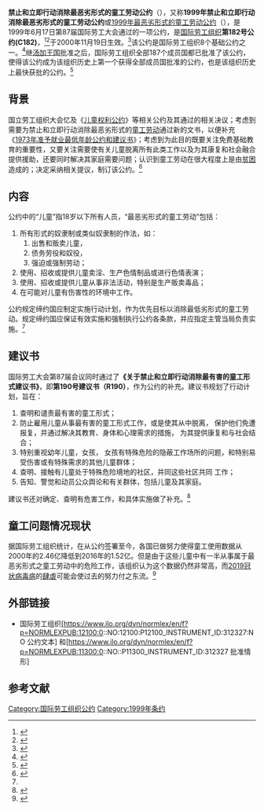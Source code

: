 {{Infobox treaty|long_name=禁止和立即行动消除最恶劣形式的童工劳动公约|name=1999年最恶劣形式的童工劳动公约|date_signed=1999年6月17日|date_effective=2000年11月19日|location_signed={{CHE}}[[日内瓦|日内瓦]]|depositories=[[国际劳工局|国际劳工局]]局长|languages=英文、法文|image=Worst Forms of Child Labour Convention.svg|image_width=324|caption={{column|2|
{{legend|#00aa00|生效}}
{{legend|#ff1111|未生效}}
{{legend|#ff00ff|不适用领地}}
{{legend|#b9b9b9|非成员国}}
}}|parties=187}}

'''禁止和立即行动消除最恶劣形式的童工劳动公约'''（{{Lang-en|Convention concerning the Prohibition and Immediate Action for the Elimination of the Worst Forms of Child Labour}}），又称'''1999年禁止和立即行动消除最恶劣形式的童工劳动公约'''或[[禁止和立即行动消除最恶劣形式的童工劳动公约|1999年最恶劣形式的童工劳动公约]]（{{Lang-en|Worst Forms of Child Labour Convention, 1999}}），是1999年6月17日第87届国际劳工大会通过的一项公约，是[[國際勞工組織|国际劳工组织]]'''第182号公约(C182)'''，<ref>{{Cite web|title=禁止和立即行动消除最恶劣形式的童工劳动公约|url=http://treaty.mfa.gov.cn/Treaty/web/detail1.jsp?objid=1531876076418|accessdate=2020-11-26|author=|date=|format=|work=treaty.mfa.gov.cn|publisher=中华人民共和国-条约数据库|language=zh-hans|archive-date=2020-12-05|archive-url=https://web.archive.org/web/20201205005107/http://treaty.mfa.gov.cn/Treaty/web/detail1.jsp?objid=1531876076418|dead-url=no}}</ref><ref>{{Cite web|title=Convention C182 - Worst Forms of Child Labour Convention, 1999 (No. 182)|url=https://www.ilo.org/dyn/normlex/en/f?p=NORMLEXPUB:12100:0::NO::P12100_INSTRUMENT_ID:312327|accessdate=2020-11-27|work=www.ilo.org|archive-date=2022-01-19|archive-url=https://web.archive.org/web/20220119063521/http://www.ilo.org/dyn/normlex/en/f?p=NORMLEXPUB:12100:0::NO::P12100_INSTRUMENT_ID:312327|dead-url=no}}</ref>于2000年11月19日生效。<ref name=":0">{{Cite web|title=Ratifications of ILO conventions: C182|url=https://www.ilo.org/dyn/normlex/en/f?p=NORMLEXPUB:11300:0::NO::P11300_INSTRUMENT_ID:312327|accessdate=2020-11-27|author=|date=|format=|work=www.ilo.org|publisher=|language=|archive-date=2019-04-25|archive-url=https://web.archive.org/web/20190425065641/http://www.ilo.org/dyn/normlex/en/f?p=NORMLEXPUB:11300:0::NO::P11300_INSTRUMENT_ID:312327|dead-url=no}}</ref>该公约是国际劳工组织8个基础公约之一。<ref>{{Cite web|title=Conventions and protocols|url=https://www.ilo.org/dyn/normlex/en/f?p=NORMLEXPUB:12000:0::NO:::|accessdate=2021-01-22|work=www.ilo.org|archive-date=2022-01-04|archive-url=https://web.archive.org/web/20220104070519/https://www.ilo.org/dyn/normlex/en/f?p=NORMLEXPUB:12000:0::NO:::|dead-url=no}}</ref>继[[東加|汤加王国]]批准之后，国际劳工组织全部187个成员国都已批准了该公约，使得该公约成为该组织历史上第一个获得全部成员国批准的公约，也是该组织历史上最快获批的公约。<ref>{{Cite web|title=国际劳工组织全体成员国批准《消除最恶劣形式童工劳动公约》|url=https://news.un.org/zh/story/2020/08/1063712|accessdate=2021-01-21|date=2020-08-04|work=联合国新闻|language=zh-hans|archive-date=2021-11-02|archive-url=https://web.archive.org/web/20211102110253/https://news.un.org/zh/story/2020/08/1063712|dead-url=no}}</ref>

== 背景 ==
国立劳工组织大会忆及《[[兒童權利公約|儿童权利公约]]》等相关公约及其通过的相关决议；考虑到需要为禁止和立即行动消除最恶劣形式的[[童工|童工劳动]]通过新的文书，以便补充《[[准予就业最低年龄公约|1973年准予就业最低年龄公约和建议书]]》；考虑到为此目的既要关注免费基础教育的重要性，又要关注需要使有关儿童脱离所有此类工作以及为其康复和社会融合提供援助，还要同时解决其家庭需要问题；认识到童工劳动在很大程度上是由[[貧窮|贫困]]造成的；决定采纳相关提议，制订该公约。<ref name=":1">{{Cite web|title=禁止和立即行动消除最恶劣形式的童工劳动公约|url=http://treaty.mfa.gov.cn/tykfiles/20180718/1531876076418.pdf|accessdate=2020-11-26|author=|date=|format=|publisher=中华人民共和国条约数据库|language=zh-hans|archive-date=2020-12-05|archive-url=https://web.archive.org/web/20201205204847/http://treaty.mfa.gov.cn/tykfiles/20180718/1531876076418.pdf|dead-url=no}}</ref>

== 内容 ==
公约中的“儿童”指18岁以下所有人员，“最恶劣形式的童工劳动”包括：
# 所有形式的奴隶制或类似奴隶制的作法，如：
##出售和贩卖儿童，
##债务劳役和奴役，
##强迫或强制劳动；
# 使用、招收或提供儿童卖淫、生产色情制品或进行色情表演；
# 使用、招收或提供儿童从事非法活动，特别是生产贩卖毒品；
# 在可能对儿童有伤害性的环境中工作。
公约规定缔约国应制定实施行动计划，作为优先目标以消除最低劣形式的童工劳动。规定缔约国应保证有效实施和强制执行公约各条款，并应指定主管当局负责实施。<ref name=":1" />

== 建议书 ==
国际劳工大会第87届会议同时通过了'''《关于禁止和立即行动消除最有害的童工形式建议书》'''，即'''第190号建议书（R190）'''，作为公约的补充。建议书规划了行动计划，旨在：

# 查明和谴责最有害的童工形式；
# 防止雇用儿童从事最有害的童工形式工作，或是使其从中脱离， 保护他们免遭报复，并通过解决其教育、身体和心理需求的措施， 为其提供康复和与社会结合；
# 特别重视幼年儿童，女孩， 女孩有特殊危险的隐蔽工作场所的问题，和特别易受伤害或有特殊需求的其他儿童群体；
# 查明、接触有儿童处于特殊危险境地的社区，并同这些社区共同 工作；
# 告知、警觉和动员公众舆论和有关群体，包括儿童及其家庭。

建议书还对确定、查明有危害工作，和具体实施做了补充。<ref>{{Cite web|title=Recommendation R190 - Worst Forms of Child Labour Recommendation, 1999 (No. 190)|url=https://www.ilo.org/dyn/normlex/en/f?p=NORMLEXPUB:12100:0::NO::P12100_ILO_CODE:R190|accessdate=2021-01-25|work=www.ilo.org|archive-date=2022-01-19|archive-url=https://web.archive.org/web/20220119011201/http://www.ilo.org/dyn/normlex/en/f?p=NORMLEXPUB:12100:0::NO::P12100_ILO_CODE:R190|dead-url=no}}</ref>

== 童工问题情况现状 ==
据国际劳工组织统计，在从公约签署至今，各国已做努力使得童工使用数据从2000年的2.46亿降低到2016年的1.52亿。但是由于这些儿童中有一半从事属于最恶劣形式之童工劳动中的危险工作，该组织认为这个数据仍然非常高，而[[2019冠状病毒病|2019冠状病毒病]]的[[2019冠状病毒病疫情|肆虐]]可能会使过去的努力付之东流。<ref>{{Cite web|title=Universal protection against the worst forms of child labour|url=http://www.ilo.org/global/about-the-ilo/newsroom/news/WCMS_765049/lang--en/index.htm|accessdate=2021-01-25|date=2020-12-23|work=www.ilo.org|language=en|archive-date=2021-09-25|archive-url=https://web.archive.org/web/20210925124336/https://www.ilo.org/global/about-the-ilo/newsroom/news/WCMS_765049/lang--en/index.htm|dead-url=no}}</ref>

== 外部链接 ==
* 国际劳工组织[https://www.ilo.org/dyn/normlex/en/f?p=NORMLEXPUB:12100:0::NO:12100:P12100_INSTRUMENT_ID:312327:NO 公约文本] {{Wayback|url=https://www.ilo.org/dyn/normlex/en/f?p=NORMLEXPUB:12100:0::NO:12100:P12100_INSTRUMENT_ID:312327:NO |date=20220104070533 }}和[https://www.ilo.org/dyn/normlex/en/f?p=NORMLEXPUB:11300:0::NO::P11300_INSTRUMENT_ID:312327 批准情形] {{Wayback|url=https://www.ilo.org/dyn/normlex/en/f?p=NORMLEXPUB:11300:0::NO::P11300_INSTRUMENT_ID:312327 |date=20190425065641 }}

== 参考文献 ==
{{reflist|2}}

[[Category:国际劳工组织公约|Category:国际劳工组织公约]]
[[Category:1999年条约|Category:1999年条约]]